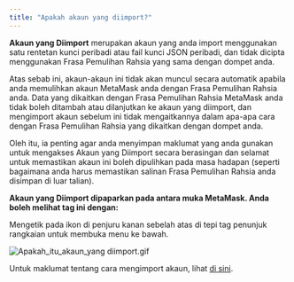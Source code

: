 ```yaml
---
title: "Apakah akaun yang diimport?"
---
```


**Akaun yang Diimport** merupakan akaun yang anda import menggunakan satu rentetan kunci peribadi atau fail kunci JSON peribadi, dan tidak dicipta menggunakan Frasa Pemulihan Rahsia yang sama dengan dompet anda.

Atas sebab ini, akaun-akaun ini tidak akan muncul secara automatik apabila anda memulihkan akaun MetaMask anda dengan Frasa Pemulihan Rahsia anda. Data yang dikaitkan dengan Frasa Pemulihan Rahsia MetaMask anda tidak boleh ditambah atau dilanjutkan ke akaun yang diimport, dan mengimport akaun sebelum ini tidak mengaitkannya dalam apa-apa cara dengan Frasa Pemulihan Rahsia yang dikaitkan dengan dompet anda.

Oleh itu, ia penting agar anda menyimpan maklumat yang anda gunakan untuk mengakses Akaun yang Diimport secara berasingan dan selamat untuk memastikan akaun ini boleh dipulihkan pada masa hadapan (seperti bagaimana anda harus memastikan salinan Frasa Pemulihan Rahsia anda disimpan di luar talian).

**Akaun yang Diimport dipaparkan pada antara muka MetaMask. Anda boleh melihat tag ini dengan:**

Mengetik pada ikon di penjuru kanan sebelah atas di tepi tag penunjuk rangkaian untuk membuka menu ke bawah.

<div class="center-container">
  <div class="img-medium">
    <img
      src={
        require("../../../../../../img/i18n/legacy/What_are_imported_accounts.gif")
          .default
      }
      alt="Apakah_itu_akaun_yang diimport.gif"
    />
  </div>
</div>

Untuk maklumat tentang cara mengimport akaun, lihat [di sini](/managing-my-wallet/accounts-and-addresses/how-to-import-an-account).
